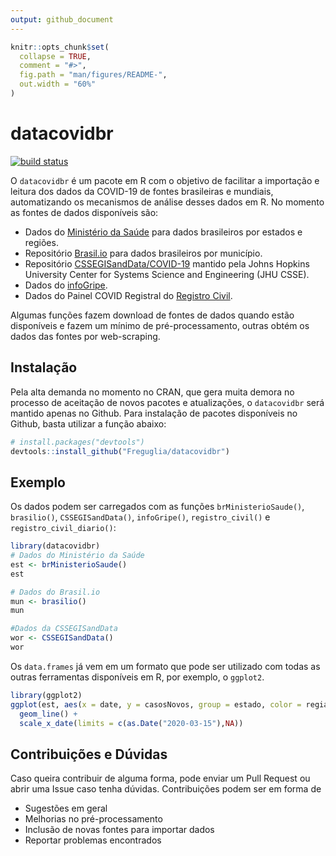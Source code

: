 ```yaml
---
output: github_document
---
```


<!-- README.md is generated from README.Rmd. Please edit that file -->

```r
knitr::opts_chunk$set(
  collapse = TRUE,
  comment = "#>",
  fig.path = "man/figures/README-",
  out.width = "60%"
)
```

# datacovidbr

<!-- badges: start -->
[![build status](https://travis-ci.org/Freguglia/datacovidbr.svg?branch=master)](https://travis-ci.org/Freguglia/datacovidbr)
<!-- badges: end -->

O `datacovidbr` é um pacote em R com o objetivo de facilitar a importação e leitura dos dados da COVID-19 de fontes brasileiras e mundiais, automatizando os mecanismos de análise desses dados em R. No momento as fontes de dados disponíveis são: 

  * Dados do [Ministério da Saúde](https://covid.saude.gov.br/) para dados brasileiros por estados e regiões.
  * Repositório [Brasil.io](https://brasil.io/home) para dados brasileiros por município.
  * Repositório [CSSEGISandData/COVID-19](https://github.com/CSSEGISandData/COVID-19) mantido pela Johns Hopkins University Center for Systems Science and Engineering (JHU CSSE).
  * Dados do [infoGripe](http://info.gripe.fiocruz.br/).
  * Dados do Painel COVID Registral do [Registro Civil](https://transparencia.registrocivil.org.br/registral-covid).

Algumas funções fazem download de fontes de dados quando estão disponíveis e fazem um mínimo de pré-processamento, outras obtém os dados das fontes por web-scraping.

## Instalação

Pela alta demanda no momento no CRAN, que gera muita demora no processo de aceitação de novos pacotes e atualizações,  o `datacovidbr` será mantido apenas no Github. Para instalação de pacotes disponíveis no Github, basta utilizar a função abaixo:

```r
# install.packages("devtools")
devtools::install_github("Freguglia/datacovidbr")
```

## Exemplo

Os dados podem ser carregados com as funções `brMinisterioSaude()`, `brasilio()`, `CSSEGISandData()`, `infoGripe()`, `registro_civil()` e `registro_civil_diario()`:

```r
library(datacovidbr)
# Dados do Ministério da Saúde
est <- brMinisterioSaude()
est

# Dados do Brasil.io
mun <- brasilio()
mun

#Dados da CSSEGISandData
wor <- CSSEGISandData()
wor

```

Os `data.frames` já vem em um formato que pode ser utilizado com todas as outras ferramentas disponíveis em R, por exemplo, o `ggplot2`.

```r
library(ggplot2)
ggplot(est, aes(x = date, y = casosNovos, group = estado, color = regiao)) +
  geom_line() +
  scale_x_date(limits = c(as.Date("2020-03-15"),NA)) 
```

## Contribuições e Dúvidas

Caso queira contribuir de alguma forma, pode enviar um Pull Request ou abrir uma Issue caso tenha dúvidas. Contribuições podem ser em forma de
  
  * Sugestões em geral
  * Melhorias no pré-processamento
  * Inclusão de novas fontes para importar dados
  * Reportar problemas encontrados